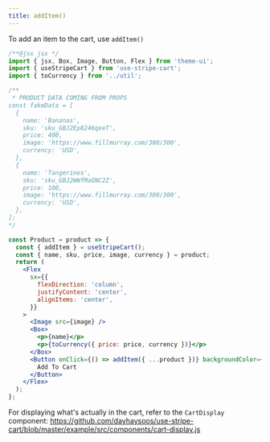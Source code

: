 ```yaml
---
title: addItem()
---
```

To add an item to the cart, use `addItem()`

```jsx
/**@jsx jsx */
import { jsx, Box, Image, Button, Flex } from 'theme-ui';
import { useStripeCart } from 'use-stripe-cart';
import { toCurrency } from '../util';

/**
 * PRODUCT DATA COMING FROM PROPS
const fakeData = [
  {
    name: 'Bananas',
    sku: 'sku_GBJ2Ep8246qeeT',
    price: 400,
    image: 'https://www.fillmurray.com/300/300',
    currency: 'USD',
  },
  {
    name: 'Tangerines',
    sku: 'sku_GBJ2WWfMaGNC2Z',
    price: 100,
    image: 'https://www.fillmurray.com/300/300',
    currency: 'USD',
  },
];
*/

const Product = product => {
  const { addItem } = useStripeCart();
  const { name, sku, price, image, currency } = product;
  return (
    <Flex
      sx={{
        flexDirection: 'column',
        justifyContent: 'center',
        alignItems: 'center',
      }}
    >
      <Image src={image} />
      <Box>
        <p>{name}</p>
        <p>{toCurrency({ price: price, currency })}</p>
      </Box>
      <Button onClick={() => addItem({ ...product })} backgroundColor={'black'}>
        Add To Cart
      </Button>
    </Flex>
  );
};
```

For displaying what's actually in the cart, refer to the `CartDisplay` component:
https://github.com/dayhaysoos/use-stripe-cart/blob/master/example/src/components/cart-display.js